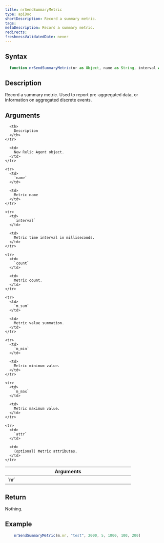```yaml
---
title: nrSendSummaryMetric
type: apiDoc
shortDescription: Record a summary metric.
tags:
metaDescription: Record a summary metric.
redirects:
freshnessValidatedDate: never
---
```


## Syntax

```js
  function nrSendSummaryMetric(nr as Object, name as String, interval as Integer, counter as dynamic, m_sum as dynamic, m_min as dynamic, m_max as dynamic, attr = invalid as Object) as Void
```

## Description

  Record a summary metric. Used to report pre-aggregated data, or information on aggregated discrete events.

## Arguments

<table>
  <thead>
    <tr>
      <th width="25%">
        Arguments
      </th>

      <th>
        Description
      </th>
    </tr>
  </thead>

  <tbody>
    <tr>
      <td>
        `nr`
      </td>

      <td>
        New Relic Agent object.
      </td>
    </tr>

    <tr>
      <td>
        `name`
      </td>

      <td>
        Metric name
      </td>
    </tr>

    <tr>
      <td>
        `interval`
      </td>

      <td>
        Metric time interval in milliseconds.
      </td>
    </tr>

    <tr>
      <td>
        `count`
      </td>

      <td>
        Metric count.
      </td>
    </tr>

    <tr>
      <td>
        `m_sum`
      </td>

      <td>
        Metric value summation.
      </td>
    </tr>

    <tr>
      <td>
        `m_min`
      </td>

      <td>
        Metric minimum value.
      </td>
    </tr>

    <tr>
      <td>
        `m_max`
      </td>

      <td>
        Metric maximum value.
      </td>
    </tr>

    <tr>
      <td>
        `attr`
      </td>

      <td>
        (optional) Metric attributes.
      </td>
    </tr>
  </tbody>
</table>

## Return

Nothing.
	
## Example

```js
  	nrSendSummaryMetric(m.nr, "test", 2000, 5, 1000, 100, 200)
```